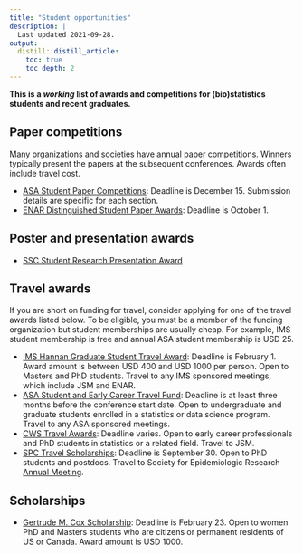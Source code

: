 ```yaml
---
title: "Student opportunities"
description: |
  Last updated 2021-09-28.
output:
  distill::distill_article:
    toc: true
    toc_depth: 2    
---
```



**This is a *working* list of awards and competitions for (bio)statistics students and recent graduates.**


## Paper competitions

Many organizations and societies have annual paper competitions. Winners typically present the papers at the subsequent conferences. Awards often include travel cost.  

- [ASA Student Paper Competitions](https://www.amstat.org/ASA/Your-Career/Student-Paper-Competitions.aspx): Deadline is December 15. Submission details are specific for each section. 
- [ENAR Distinguished Student Paper Awards](https://www.enar.org/meetings/StudentPaperAwards/): Deadline is October 1. 


## Poster and presentation awards
- [SSC Student Research Presentation Award](https://ssc.ca/en/committees/student-research-presentation-award-committee)


## Travel awards

If you are short on funding for travel, consider applying for one of the travel awards listed below. To be eligible, you must be a member of the funding organization but student memberships are usually cheap. For example, IMS student membership is free and annual ASA student membership is USD 25.

- [IMS Hannan Graduate Student Travel Award](https://www.enar.org/meetings/StudentPaperAwards/): Deadline is February 1. Award amount is between USD 400 and USD 1000 per person. Open to Masters and PhD students. Travel to any IMS sponsored meetings, which include JSM and ENAR. 
- [ASA Student and Early Career Travel Fund](https://www.amstat.org/ASA/Your-Career/Awards/Student-and-Early-Career-Travel-Fund.aspx): Deadline is at least three months before the conference start date. Open to undergraduate and graduate students enrolled in a statistics or data science program. Travel to any ASA sponsored meetings.
- [CWS Travel Awards](https://cwstat.org/cws-travel-award/): Deadline varies. Open to early career professionals and PhD students in statistics or a related field. Travel to JSM.  
- [SPC Travel Scholarships](https://epiresearch.org/annual-meeting/awards/spc-travel-scholarships/): Deadline is September 30. Open to PhD students and postdocs. Travel to Society for Epidemiologic Research [Annual Meeting](https://epiresearch.org/annual-meeting/). 


## Scholarships

- [Gertrude M. Cox Scholarship](https://www.amstat.org/ASA/Your-Career/Awards/Gertrude-M-Cox-Scholarship.aspx): Deadline is February 23. Open to women PhD and Masters students who are citizens or permanent residents of US or Canada. Award amount is USD 1000.
